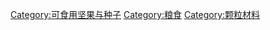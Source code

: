 {{Commons_category}}
{{Category_main}}

[[Category:可食用坚果与种子|Category:可食用坚果与种子]]
[[Category:粮食|Category:粮食]]
[[Category:颗粒材料|Category:颗粒材料]]